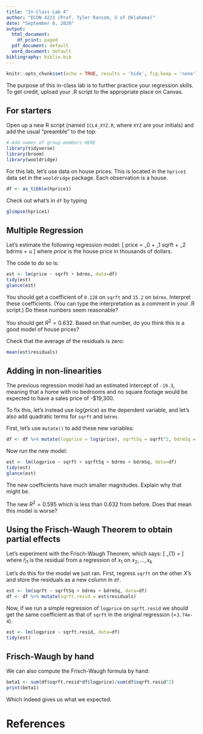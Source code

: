---
title: "In-Class Lab 4"
author: "ECON 4223 (Prof. Tyler Ransom, U of Oklahoma)"
date: "September 8, 2020"
output:
  html_document:
    df_print: paged
  pdf_document: default
  word_document: default
bibliography: biblio.bib
---

```{r setup, include=FALSE}
knitr::opts_chunk$set(echo = TRUE, results = 'hide', fig.keep = 'none')
```

The purpose of this in-class lab is to further practice your regression skills. To get credit, upload your .R script to the appropriate place on Canvas. 

## For starters
Open up a new R script (named `ICL4_XYZ.R`, where `XYZ` are your initials) and add the usual "preamble" to the top:
```{r message=FALSE, warning=FALSE, paged.print=FALSE}
# Add names of group members HERE
library(tidyverse)
library(broom)
library(wooldridge)
```

For this lab, let's use data on house prices. This is located in the `hprice1`  data set in the `wooldridge` package. Each observation is a house.
```{r}
df <- as_tibble(hprice1)
```

Check out what's in `df` by typing
```{r}
glimpse(hprice1)
```

## Multiple Regression
Let's estimate the following regression model:
\[
price = \beta_0 + \beta_1 sqrft + \beta_2 bdrms + u
\]
where $price$ is the house price in thousands of dollars.

The code to do so is:
```{r}
est <- lm(price ~ sqrft + bdrms, data=df)
tidy(est)
glance(est)
```

You should get a coefficient of `0.128` on `sqrft` and `15.2` on `bdrms`. Interpret these coefficients. (You can type the interpretation as a comment in your .R script.) Do these numbers seem reasonable?

You should get $R^2 = 0.632$. Based on that number, do you think this is a good model of house prices?

Check that the average of the residuals is zero:
```{r}
mean(est$residuals)
```

## Adding in non-linearities
The previous regression model had an estimated intercept of `-19.3`, meaning that a home with no bedrooms and no square footage would be expected to have a sales price of -$19,300.

To fix this, let's instead use $log(price)$ as the dependent variable, and let's also add quadratic terms for `sqrft` and `bdrms`.

First, let's use `mutate()` to add these new variables:
```{r}
df <- df %>% mutate(logprice = log(price), sqrftSq = sqrft^2, bdrmSq = bdrms^2)
```

Now run the new model:
```{r}
est <- lm(logprice ~ sqrft + sqrftSq + bdrms + bdrmSq, data=df)
tidy(est)
glance(est)
```

The new coefficients have much smaller magnitudes. Explain why that might be.

The new $R^2 = 0.595$ which is less than $0.632$ from before. Does that mean this model is worse?

## Using the Frisch-Waugh Theorem to obtain partial effects
Let's experiment with the Frisch-Waugh Theorem, which says:
\[
\hat{\beta}_{1} = \frac{\sum_{i=1}^{N} \hat{r}_{i1}y_{i}}{\sum_{i=1}^{N} \hat{r}_{i1}^2}
\]
where $\hat{r}_{i1}$ is the residual from a regression of $x_{1}$ on $x_{2},\ldots,x_{k}$

Let's do this for the model we just ran. First, regress `sqrft` on the other $X$'s and store the residuals as a new column in `df`.
```{r}
est <- lm(sqrft ~ sqrftSq + bdrms + bdrmSq, data=df)
df <- df %>% mutate(sqrft.resid = est$residuals)
```

Now, if we run a simple regression of `logprice` on `sqrft.resid` we should get the same coefficient as that of `sqrft` in the original regression (=`3.74e-4`).
```{r}
est <- lm(logprice ~ sqrft.resid, data=df)
tidy(est)
```

## Frisch-Waugh by hand
We can also compute the Frisch-Waugh formula by hand:
```{r}
beta1 <- sum(df$sqrft.resid*df$logprice)/sum(df$sqrft.resid^2)
print(beta1)
```

Which indeed gives us what we expected.

# References
